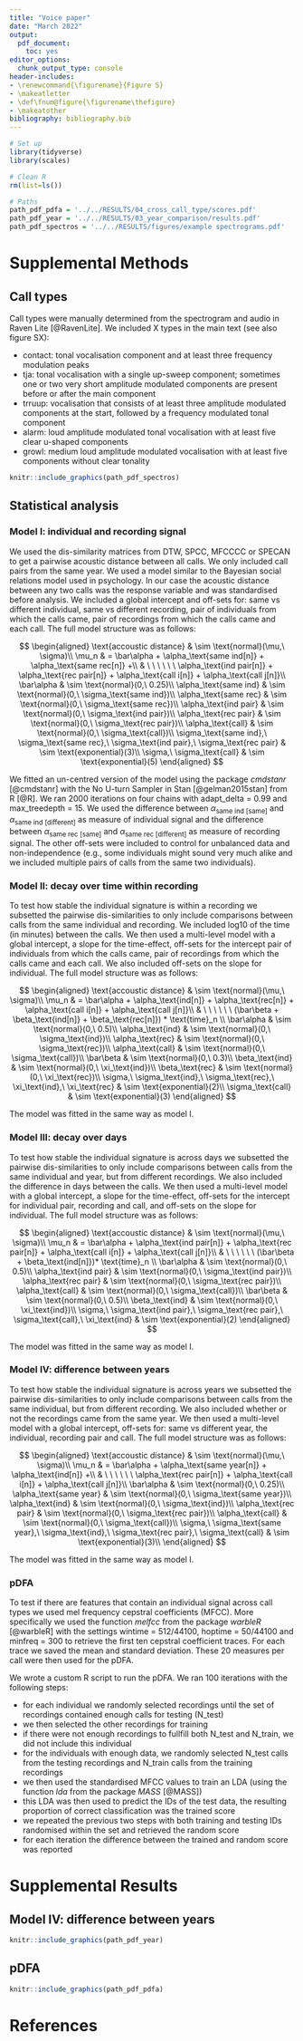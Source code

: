 ```yaml
---
title: "Voice paper"
date: "March 2022"
output:
  pdf_document:
    toc: yes
editor_options:
  chunk_output_type: console
header-includes:
- \renewcommand{\figurename}{Figure S}
- \makeatletter
- \def\fnum@figure{\figurename\thefigure}
- \makeatother
bibliography: bibliography.bib
---
```


```r
# Set up
library(tidyverse)
library(scales)

# Clean R
rm(list=ls()) 

# Paths
path_pdf_pdfa = '../../RESULTS/04_cross_call_type/scores.pdf'
path_pdf_year = '../../RESULTS/03_year_comparison/results.pdf'
path_pdf_spectros = '../../RESULTS/figures/example spectrograms.pdf'
```

# Supplemental Methods

## Call types

Call types were manually determined from the spectrogram and audio in Raven Lite [@RavenLite]. We included X types in the main text (see also figure SX):

- contact: tonal vocalisation component and at least three frequency modulation peaks
- tja: tonal vocalisation with a single up-sweep component; sometimes one or two very short amplitude modulated components are present before or after the main component
- trruup: vocalisation that consists of at least three amplitude modulated components at the start, followed by a frequency modulated tonal component
- alarm: loud amplitude modulated tonal vocalisation with at least five clear u-shaped components
- growl: medium loud amplitude modulated vocalisation with at least five components without clear tonality

```r
knitr::include_graphics(path_pdf_spectros)
```

## Statistical analysis

### Model I: individual and recording signal

We used the dis-similarity matrices from DTW, SPCC, MFCCCC or SPECAN to get a pairwise acoustic distance between all calls. We only included call pairs from the same year. We used a model similar to the Bayesian social relations model used in psychology. In our case the acoustic distance between any two calls was the response variable and was standardised before analysis. We included a global intercept and off-sets for: same vs different individual, same vs different recording, pair of individuals from which the calls came, pair of recordings from which the calls came and each call. The full model structure was as follows:

$$
\begin{aligned}
\text{accoustic distance} & \sim \text{normal}(\mu,\ \sigma)\\
\mu_n & = \bar\alpha + \alpha_\text{same ind[n]} + \alpha_\text{same rec[n]} +\\
& \ \ \ \ \ \ \alpha_\text{ind pair[n]} + \alpha_\text{rec pair[n]} + \alpha_\text{call i[n]} + \alpha_\text{call j[n]}\\
\bar\alpha & \sim \text{normal}(0,\ 0.25)\\
\alpha_\text{same ind} & \sim \text{normal}(0,\ \sigma_\text{same ind})\\
\alpha_\text{same rec} & \sim  \text{normal}(0,\ \sigma_\text{same rec})\\
\alpha_\text{ind pair} & \sim  \text{normal}(0,\ \sigma_\text{ind pair})\\
\alpha_\text{rec pair} & \sim  \text{normal}(0,\ \sigma_\text{rec pair})\\
\alpha_\text{call} & \sim  \text{normal}(0,\ \sigma_\text{call})\\
\sigma_\text{same ind},\ \sigma_\text{same rec},\ \sigma_\text{ind pair},\ \sigma_\text{rec pair} & \sim \text{exponential}(3)\\
\sigma,\ \sigma_\text{call} & \sim \text{exponential}(5)
\end{aligned}
$$

We fitted an un-centred version of the model using the package *cmdstanr* [@cmdstanr] with the No U-turn Sampler in Stan [@gelman2015stan] from R [@R]. We ran 2000 iterations on four chains with adapt_delta = 0.99 and max_treedepth = 15. We used the difference between $\alpha_\text{same ind [same]}$ and $\alpha_\text{same ind [different]}$ as measure of individual signal and the difference between $\alpha_\text{same rec [same]}$ and $\alpha_\text{same rec [different]}$ as measure of recording signal. The other off-sets were included to control for unbalanced data and non-independence (e.g., some individuals might sound very much alike and we included multiple pairs of calls from the same two individuals). 

### Model II: decay over time within recording

To test how stable the individual signature is within a recording we subsetted the pairwise dis-similarities to only include comparisons between calls from the same individual and recording. We included log10 of the time (in minutes) between the calls. We then used a multi-level model with a global intercept, a slope for the time-effect, off-sets for the intercept pair of individuals from which the calls came, pair of recordings from which the calls came and each call. We also included off-sets on the slope for individual. The full model structure was as follows:

$$
\begin{aligned}
\text{accoustic distance} & \sim \text{normal}(\mu,\ \sigma)\\
\mu_n & = \bar\alpha + \alpha_\text{ind[n]} + \alpha_\text{rec[n]} + \alpha_\text{call i[n]} + \alpha_\text{call j[n]}\\
& \ \ \ \ \ \ (\bar\beta + \beta_\text{ind[n]} + \beta_\text{rec[n]}) * \text{time}_n \\
\bar\alpha & \sim \text{normal}(0,\ 0.5)\\
\alpha_\text{ind} & \sim \text{normal}(0,\ \sigma_\text{ind})\\
\alpha_\text{rec} & \sim  \text{normal}(0,\ \sigma_\text{rec})\\
\alpha_\text{call} & \sim  \text{normal}(0,\ \sigma_\text{call})\\
\bar\beta & \sim \text{normal}(0,\ 0.3)\\
\beta_\text{ind} & \sim \text{normal}(0,\ \xi_\text{ind})\\
\beta_\text{rec} & \sim  \text{normal}(0,\ \xi_\text{rec})\\
\sigma,\ \sigma_\text{ind},\ \sigma_\text{rec},\ \xi_\text{ind},\ \xi_\text{rec} & \sim \text{exponential}(2)\\
\sigma_\text{call} & \sim \text{exponential}(3)
\end{aligned}
$$

The model was fitted in the same way as model I.

### Model III: decay over days

To test how stable the individual signature is across days we subsetted the pairwise dis-similarities to only include comparisons between calls from the same individual and year, but from different recordings. We also included the difference in days between the calls. We then used a multi-level model with a global intercept, a slope for the time-effect, off-sets for the intercept for individual pair, recording and call, and off-sets on the slope for individual. The full model structure was as follows:

$$
\begin{aligned}
\text{accoustic distance} & \sim \text{normal}(\mu,\ \sigma)\\
\mu_n & = \bar\alpha + \alpha_\text{ind pair[n]} + \alpha_\text{rec pair[n]} + \alpha_\text{call i[n]} + \alpha_\text{call j[n]}\\
& \ \ \ \ \ \ (\bar\beta + \beta_\text{ind[n]})* \text{time}_n \\
\bar\alpha & \sim \text{normal}(0,\ 0.5)\\
\alpha_\text{ind pair} & \sim \text{normal}(0,\ \sigma_\text{ind pair})\\
\alpha_\text{rec pair} & \sim  \text{normal}(0,\ \sigma_\text{rec pair})\\
\alpha_\text{call} & \sim  \text{normal}(0,\ \sigma_\text{call})\\
\bar\beta & \sim \text{normal}(0,\ 0.5)\\
\beta_\text{ind} & \sim \text{normal}(0,\ \xi_\text{ind})\\
\sigma,\ \sigma_\text{ind pair},\ \sigma_\text{rec pair},\ \sigma_\text{call},\ \xi_\text{ind} & \sim \text{exponential}(2)
\end{aligned}
$$

The model was fitted in the same way as model I.

### Model IV: difference between years

To test how stable the individual signature is across years we subsetted the pairwise dis-similarities to only include comparisons between calls from the same individual, but from different recording. We also included whether or not the recordings came from the same year. We then used a multi-level model with a global intercept, off-sets for: same vs different year, the individual, recording pair and call. The full model structure was as follows:

$$
\begin{aligned}
\text{accoustic distance} & \sim \text{normal}(\mu,\ \sigma)\\
\mu_n & = \bar\alpha + \alpha_\text{same year[n]} + \alpha_\text{ind[n]} +\\
& \ \ \ \ \ \ \alpha_\text{rec pair[n]} + \alpha_\text{call i[n]} + \alpha_\text{call j[n]}\\
\bar\alpha & \sim \text{normal}(0,\ 0.25)\\
\alpha_\text{same year} & \sim \text{normal}(0,\ \sigma_\text{same year})\\
\alpha_\text{ind} & \sim  \text{normal}(0,\ \sigma_\text{ind})\\
\alpha_\text{rec pair} & \sim  \text{normal}(0,\ \sigma_\text{rec pair})\\
\alpha_\text{call} & \sim  \text{normal}(0,\ \sigma_\text{call})\\
\sigma,\ \sigma_\text{same year},\ \sigma_\text{ind},\ \sigma_\text{rec pair},\ \sigma_\text{call} & \sim \text{exponential}(3)\\
\end{aligned}
$$

The model was fitted in the same way as model I.

### pDFA

To test if there are features that contain an individual signal across call types we used mel frequency cepstral coefficients (MFCC). More specifically we used the function *melfcc* from the package *warbleR* [@warbleR] with the settings wintime = 512/44100, hoptime = 50/44100 and minfreq = 300 to retrieve the first ten cepstral coefficient traces. For each trace we saved the mean and standard deviation. These 20 measures per call were then used for the pDFA.

We wrote a custom R script to run the pDFA. We ran 100 iterations with the following steps:

- for each individual we randomly selected recordings until the set of recordings contained enough calls for testing (N_test)
- we then selected the other recordings for training 
- if there were not enough recordings to fullfill both N_test and N_train, we did not include this individual
- for the individuals with enough data, we randomly selected N_test calls from the testing recordings and N_train calls from the training recordings
- we then used the standardised MFCC values to train an LDA (using the function *lda* from the package *MASS* [@MASS])
- this LDA was then used to predict the IDs of the test data, the resulting proportion of correct classification was the trained score
- we repeated the previous two steps with both training and testing IDs randomised within the set and retrieved the random score
- for each iteration the difference between the trained and random score was reported

\pagebreak

# Supplemental Results

## Model IV: difference between years

```r
knitr::include_graphics(path_pdf_year)
```

## pDFA

```r
knitr::include_graphics(path_pdf_pdfa)
```

\pagebreak

# References
